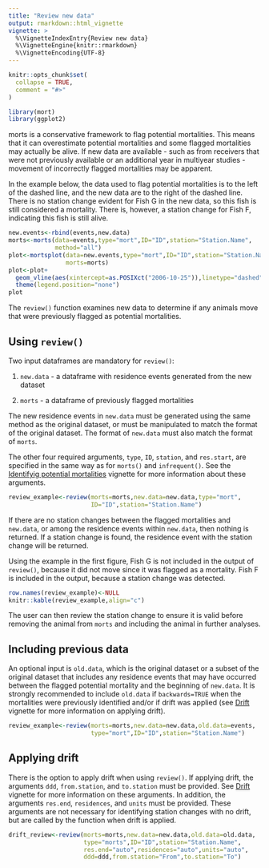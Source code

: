 ```yaml
---
title: "Review new data"
output: rmarkdown::html_vignette
vignette: >
  %\VignetteIndexEntry{Review new data}
  %\VignetteEngine{knitr::rmarkdown}
  %\VignetteEncoding{UTF-8}
---
```


```r
knitr::opts_chunk$set(
  collapse = TRUE,
  comment = "#>"
)
```

```r
library(mort)
library(ggplot2)
```
morts is a conservative framework to flag potential mortalities. This means that it can overestimate potential mortalities and some flagged mortalities may actually be alive. If new data are available - such as from receivers that were not previously available or an additional year in multiyear studies - movement of incorrectly flagged mortalities may be apparent.

In the example below, the data used to flag potential mortalities is to the left of the dashed line, and the new data are to the right of the dashed line. There is no station change evident for Fish G in the new data, so this fish is still considered a mortality. There is, however, a station change for Fish F, indicating this fish is still alive. 

```r
new.events<-rbind(events,new.data)
morts<-morts(data=events,type="mort",ID="ID",station="Station.Name",
             method="all")
plot<-mortsplot(data=new.events,type="mort",ID="ID",station="Station.Name",
                morts=morts)
plot<-plot+
  geom_vline(aes(xintercept=as.POSIXct("2006-10-25")),linetype="dashed")+
  theme(legend.position="none")
plot
```

The `review()` function examines new data to determine if any animals move that were previously flagged as potential mortalities.

## Using `review()` 

Two input dataframes are mandatory for `review()`: 

#. `new.data` - a dataframe with residence events generated from the new dataset

#. `morts` - a dataframe of previously flagged mortalities

The new residence events in `new.data` must be generated using the same method as the original dataset, or must be manipulated to match the format of the original dataset. The format of `new.data` must also match the format of `morts`. 

The other four required arguments, `type`, `ID`, `station`, and `res.start`, are specified in the same way as for `morts()` and `infrequent()`. See the [Identifyig potential mortalities](https://rosieluain.github.io/mort/articles/a2_morts.html) vignette for more information about these arguments. 

```r
review_example<-review(morts=morts,new.data=new.data,type="mort",
                       ID="ID",station="Station.Name")
```

If there are no station changes between the flagged mortalities and `new.data`, or among the residence events within `new.data`, then nothing is returned. If a station change is found, the residence event with the station change will be returned.

Using the example in the first figure, Fish G is not included in the output of `review()`, because it did not move since it was flagged as a mortality. Fish F is included in the output, because a station change was detected. 

```r
row.names(review_example)<-NULL
knitr::kable(review_example,align="c")
```

The user can then review the station change to ensure it is valid before removing the animal from `morts` and including the animal in further analyses. 

## Including previous data

An optional input is `old.data`, which is the original dataset or a subset of the original dataset that includes any residence events that may have occurred between the flagged potential mortality and the beginning of `new.data`. It is strongly recommended to include `old.data` if `backwards=TRUE` when the mortalities were previously identified and/or if drift was applied (see [Drift](https://rosieluain.github.io/mort/articles/a3_drift.html) vignette for more information on applying drift). 
```r
review_example<-review(morts=morts,new.data=new.data,old.data=events,
                       type="mort",ID="ID",station="Station.Name")
```

## Applying drift

There is the option to apply drift when using `review()`. If applying drift, the arguments `ddd`, `from.station`, and `to.station` must be provided. See [Drift](https://rosieluain.github.io/mort/articles/a3_drift.html) vignette for more information on these arguments. In addition, the arguments `res.end`, `residences`, and `units` must be provided. These arguments are not necessary for identifying station changes with no drift, but are called by the function when drift is applied. 

```r
drift_review<-review(morts=morts,new.data=new.data,old.data=old.data,
                     type="morts",ID="ID",station="Station.Name",
                     res.end="auto",residences="auto",units="auto",
                     ddd=ddd,from.station="From",to.station="To")
```

